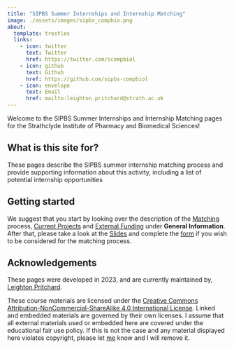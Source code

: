 ```yaml
---
title: "SIPBS Summer Internships and Internship Matching"
image: ./assets/images/sipbs_compbio.png
about:
  template: trestles
  links:
    - icon: twitter
      text: Twitter
      href: https://twitter.com/scompbiol
    - icon: github
      text: Github
      href: https://github.com/sipbs-compbiol
    - icon: envelope
      text: Email
      href: mailto:leighton.pritchard@strath.ac.uk
---
```


Welcome to the SIPBS Summer Internships and Internship Matching pages for the Strathclyde Institute of Pharmacy and Biomedical Sciences!

## What is this site for?

These pages describe the SIPBS summer internship matching process and provide supporting information about this activity, including a list of potential internship opportunities


## Getting started

We suggest that you start by looking over the description of the [Matching](matching.qmd) process, [Current Projects](current_projects.qmd) and [External Funding](external_funding.md) under **General Information**. After that, please take a look at the [Slides](slides.md) and complete the [form](forms.md) if you wish to be considered for the matching process.

## Acknowledgements

These pages were developed in 2023, and are currently maintained by, [Leighton Pritchard](https://www.strath.ac.uk/staff/pritchardleightondr/).

These course materials are licensed under the [Creative Commons Attribution-NonCommercial-ShareAlike 4.0 International License](https://creativecommons.org/licenses/by-nc-sa/4.0/). Linked and embedded materials are governed by their own licenses. I assume that all external materials used or embedded here are covered under the educational fair use policy. If this is not the case and any material displayed here violates copyright, please let [me](https://www.strath.ac.uk/staff/pritchardleightondr/) know and I will remove it.